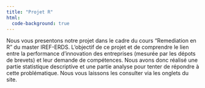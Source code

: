 ```yaml
---
title: "Projet R"
html: 
  code-background: true
---
```



Nous vous presentons notre projet dans le cadre du cours "Remediation en R" du master IREF-ERDS. L'objectif de ce projet et de comprendre le lien entre la performance d’innovation des entreprises
(mesurée par les dépots de brevets) et leur demande de compétences.
Nous avons donc réalisé une partie statistique descriptive et une partie analyse pour tenter de répondre à cette problématique.
Nous vous laissons les consulter via les onglets du site.

